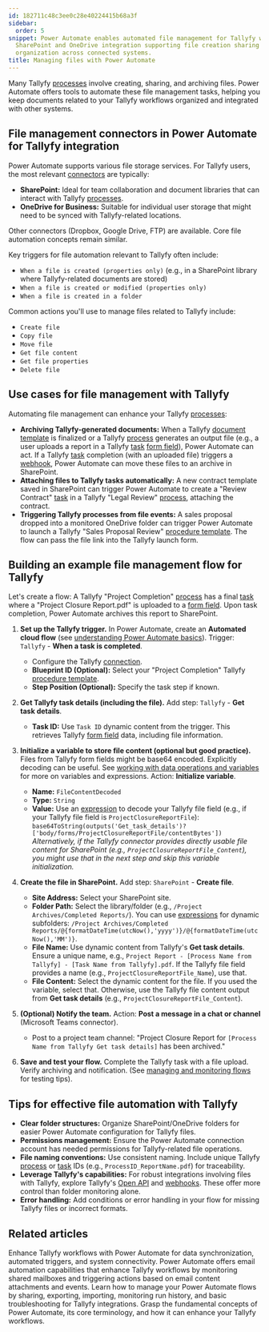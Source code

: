 ```yaml
---
id: 182711c48c3ee0c28e40224415b68a3f
sidebar:
  order: 5
snippet: Power Automate enables automated file management for Tallyfy workflows through
  SharePoint and OneDrive integration supporting file creation sharing archiving and
  organization across connected systems.
title: Managing files with Power Automate
---
```



Many Tallyfy [processes](/products/pro/tracking-and-tasks/processes/) involve creating, sharing, and archiving files. Power Automate offers tools to automate these file management tasks, helping you keep documents related to your Tallyfy workflows organized and integrated with other systems.

## File management connectors in Power Automate for Tallyfy integration

Power Automate supports various file storage services. For Tallyfy users, the most relevant [connectors](/products/pro/integrations/middleware/power-automate/understanding-power-automate-basics/) are typically:

*   **SharePoint:** Ideal for team collaboration and document libraries that can interact with Tallyfy [processes](/products/pro/tracking-and-tasks/processes/).
*   **OneDrive for Business:** Suitable for individual user storage that might need to be synced with Tallyfy-related locations.

Other connectors (Dropbox, Google Drive, FTP) are available. Core file automation concepts remain similar.

Key triggers for file automation relevant to Tallyfy often include:

*   `When a file is created (properties only)` (e.g., in a SharePoint library where Tallyfy-related documents are stored)
*   `When a file is created or modified (properties only)`
*   `When a file is created in a folder`

Common actions you'll use to manage files related to Tallyfy include:

*   `Create file`
*   `Copy file`
*   `Move file`
*   `Get file content`
*   `Get file properties`
*   `Delete file`

## Use cases for file management with Tallyfy

Automating file management can enhance your Tallyfy [processes](/products/pro/tracking-and-tasks/processes/):

*   **Archiving Tallyfy-generated documents:** When a Tallyfy [document template](/products/pro/documenting/documents/) is finalized or a Tallyfy [process](/products/pro/tracking-and-tasks/processes/) generates an output file (e.g., a user uploads a report in a Tallyfy [task](/products/pro/tracking-and-tasks/tasks/) [form field](/products/pro/tracking-and-tasks/tasks/what-are-form-fields-in-tallyfy/)), Power Automate can act. If a Tallyfy [task](/products/pro/tracking-and-tasks/tasks/) completion (with an uploaded file) triggers a [webhook](/products/pro/integrations/webhooks/), Power Automate can move these files to an archive in SharePoint.
*   **Attaching files to Tallyfy tasks automatically:** A new contract template saved in SharePoint can trigger Power Automate to create a "Review Contract" [task](/products/pro/tracking-and-tasks/tasks/) in a Tallyfy "Legal Review" [process](/products/pro/tracking-and-tasks/processes/), attaching the contract.
*   **Triggering Tallyfy processes from file events:** A sales proposal dropped into a monitored OneDrive folder can trigger Power Automate to launch a Tallyfy "Sales Proposal Review" [procedure template](/products/pro/documenting/templates/). The flow can pass the file link into the Tallyfy launch form.

## Building an example file management flow for Tallyfy

Let's create a flow: A Tallyfy "Project Completion" [process](/products/pro/tracking-and-tasks/processes/) has a final [task](/products/pro/tracking-and-tasks/tasks/) where a "Project Closure Report.pdf" is uploaded to a [form field](/products/pro/tracking-and-tasks/tasks/what-are-form-fields-in-tallyfy/). Upon task completion, Power Automate archives this report to SharePoint.

<Steps>

1.  **Set up the Tallyfy trigger.**
    In Power Automate, create an **Automated cloud flow** (see [understanding Power Automate basics](/products/pro/integrations/middleware/power-automate/understanding-power-automate-basics/)).
    Trigger: `Tallyfy` - **When a task is completed**.
    *   Configure the Tallyfy [connection](/products/pro/integrations/middleware/power-automate/how-can-i-integrate-tallyfy-with-microsoft-power-automate/).
    *   **Blueprint ID (Optional):** Select your "Project Completion" Tallyfy [procedure template](/products/pro/documenting/templates/).
    *   **Step Position (Optional):** Specify the task step if known.

2.  **Get Tallyfy task details (including the file).**
    Add step: `Tallyfy` - **Get task details**.
    *   **Task ID:** Use `Task ID` dynamic content from the trigger.
    This retrieves Tallyfy [form field](/products/pro/tracking-and-tasks/tasks/what-are-form-fields-in-tallyfy/) data, including file information.



3.  **Initialize a variable to store file content (optional but good practice).**
    Files from Tallyfy form fields might be base64 encoded. Explicitly decoding can be useful. See [working with data operations and variables](/products/pro/integrations/middleware/power-automate/working-with-data-operations-and-variables/) for more on variables and expressions.
    Action: **Initialize variable**.
    *   **Name:** `FileContentDecoded`
    *   **Type:** `String`
    *   **Value:** Use an [expression](/products/pro/integrations/middleware/power-automate/advanced-conditions-and-expressions/) to decode your Tallyfy file field (e.g., if your Tallyfy file field is `ProjectClosureReportFile`):
        `base64ToString(outputs('Get_task_details')?['body/forms/ProjectClosureReportFile/contentBytes'])`
        *Alternatively, if the Tallyfy connector provides directly usable file content for SharePoint (e.g., `ProjectClosureReportFile_Content`), you might use that in the next step and skip this variable initialization.* 

4.  **Create the file in SharePoint.**
    Add step: `SharePoint` - **Create file**.
    *   **Site Address:** Select your SharePoint site.
    *   **Folder Path:** Select the library/folder (e.g., `/Project Archives/Completed Reports/`). You can use [expressions](/products/pro/integrations/middleware/power-automate/advanced-conditions-and-expressions/) for dynamic subfolders: `/Project Archives/Completed Reports/@{formatDateTime(utcNow(),'yyyy')}/@{formatDateTime(utcNow(),'MM')}`.
    *   **File Name:** Use dynamic content from Tallyfy's **Get task details**. Ensure a unique name, e.g., `Project Report - [Process Name from Tallyfy] - [Task Name from Tallyfy].pdf`. If the Tallyfy file field provides a name (e.g., `ProjectClosureReportFile_Name`), use that.
    *   **File Content:** Select the dynamic content for the file. If you used the variable, select that. Otherwise, use the Tallyfy file content output from **Get task details** (e.g., `ProjectClosureReportFile_Content`).



5.  **(Optional) Notify the team.**
    Action: **Post a message in a chat or channel** (Microsoft Teams connector).
    *   Post to a project team channel: "Project Closure Report for `[Process Name from Tallyfy Get task details]` has been archived."

6.  **Save and test your flow.**
    Complete the Tallyfy task with a file upload. Verify archiving and notification. (See [managing and monitoring flows](/products/pro/integrations/middleware/power-automate/managing-and-monitoring-power-automate-flows/) for testing tips).

</Steps>

## Tips for effective file automation with Tallyfy

*   **Clear folder structures:** Organize SharePoint/OneDrive folders for easier Power Automate configuration for Tallyfy files.
*   **Permissions management:** Ensure the Power Automate connection account has needed permissions for Tallyfy-related file operations.
*   **File naming conventions:** Use consistent naming. Include unique Tallyfy [process](/products/pro/tracking-and-tasks/processes/) or [task](/products/pro/tracking-and-tasks/tasks/) IDs (e.g., `ProcessID_ReportName.pdf`) for traceability.
*   **Leverage Tallyfy's capabilities:** For robust integrations involving files with Tallyfy, explore Tallyfy's [Open API](/products/pro/integrations/open-api/) and [webhooks](/products/pro/integrations/webhooks/). These offer more control than folder monitoring alone.
*   **Error handling:** Add conditions or error handling in your flow for missing Tallyfy files or incorrect formats.


## Related articles
<CardGrid>
<LinkTitleCard header="<b>Middleware > Power Automate</b>" href="/products/pro/integrations/middleware/power-automate/" > Enhance Tallyfy workflows with Power Automate for data synchronization, automated triggers, and system connectivity. </LinkTitleCard>
<LinkTitleCard header="<b>Power Automate > Working with email automation in Power Automate</b>" href="/products/pro/integrations/middleware/power-automate/working-with-email-automation-in-power-automate/" > Power Automate offers email automation capabilities that enhance Tallyfy workflows by monitoring shared mailboxes and triggering actions based on email content attachments and events. </LinkTitleCard>
<LinkTitleCard header="<b>Power Automate > Managing and monitoring Power Automate flows</b>" href="/products/pro/integrations/middleware/power-automate/managing-and-monitoring-power-automate-flows/" > Learn how to manage your Power Automate flows by sharing, exporting, importing, monitoring run history, and basic troubleshooting for Tallyfy integrations. </LinkTitleCard>
<LinkTitleCard header="<b>Power Automate > Understanding Power Automate basics</b>" href="/products/pro/integrations/middleware/power-automate/understanding-power-automate-basics/" > Grasp the fundamental concepts of Power Automate, its core terminology, and how it can enhance your Tallyfy workflows. </LinkTitleCard>
</CardGrid>